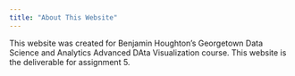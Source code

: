 ```yaml
---
title: "About This Website"
---
```


This website was created for Benjamin Houghton's Georgetown Data Science and Analytics Advanced DAta Visualization course. This website is the deliverable for assignment 5.
